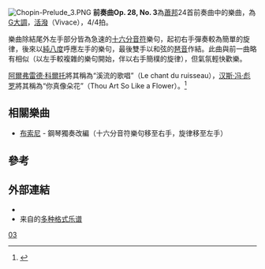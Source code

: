 {{expand|time=2014-02-08T13:14:18+00:00}}
{{NoteTA
|G1=Music
}}
[[File:Chopin-Prelude_3.PNG|thumb]]
'''前奏曲Op. 28, No. 3'''為[[蕭邦|蕭邦]]24首前奏曲中的樂曲，為[[G大調|G大調]]，[[行板|活潑]]（Vivace），4/4拍。

樂曲除結尾外左手部分皆為急速的[[十六分音符|十六分音符]]樂句，起初右手彈奏較為簡單的旋律，後來以[[純八度|純八度]]呼應左手的樂句，最後雙手以和弦的[[琶音|琶音]]作結。此曲與前一曲略有相似（以左手較複雜的樂句開始，伴以右手簡樸的旋律），但氣氛輕快歡樂。

[[阿爾弗雷德·科爾托|阿爾弗雷德·科爾托]]將其稱為“溪流的歌唱”（Le chant du ruisseau），[[汉斯·冯·彪罗|汉斯·冯·彪罗]]將其稱為“你真像朵花”（Thou Art So Like a Flower）。<ref>{{Cite web |url=http://www.ourchopin.com/analysis/prelude.html |title=蕭邦前奏曲 |accessdate=2014-02-09 |archive-date=2020-12-13 |archive-url=https://web.archive.org/web/20201213210621/http://www.ourchopin.com/analysis/prelude.html |dead-url=no }}</ref>

==相關樂曲==
* [[布索尼|布索尼]] - 鋼琴獨奏改編（十六分音符樂句移至右手，旋律移至左手）

==參考==
{{reflist}}

==外部連結==
* {{IMSLP2|work=Preludes Op.28 (Chopin, Frederic)|cname=前奏曲, Op. 28}}
* 来自{{le|乌托邦计划|Mutopia Project}}的[https://www.mutopiaproject.org/cgibin/piece-info.cgi?id=2159 多种格式乐谱] {{Wayback|url=https://www.mutopiaproject.org/cgibin/piece-info.cgi?id=2159 |date=20210119044512 }}

{{肖邦前奏曲}}

[[Category:肖邦前奏曲|03]]